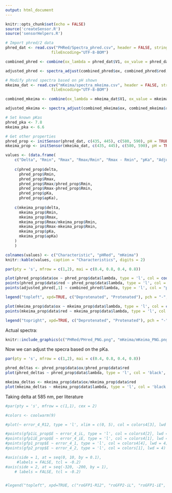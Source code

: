 ```yaml
---
output: html_document
---
```


```r
knitr::opts_chunk$set(echo = FALSE)
source('createSensor.R')
source('sensorHelpers.R')
```


```r
# Import phred/2 data
phred_dat <- read.csv("PHRed/Spectra_phred.csv", header = FALSE, stringsAsFactors = FALSE, 
                    fileEncoding="UTF-8-BOM")

combined_phred <- combine(ox_lambda = phred_dat$V1, ox_value = phred_dat$V2, red_lambda = na.omit(phred_dat$V3), red_value = na.omit(phred_dat$V4))

adjusted_phred <- spectra_adjust(combined_phred$ox, combined_phred$red, get_frDeprot(9.0, 7.8), get_frDeprot(5.5, 7.8))

# Modify phred spectra based on pH shown
mkeima_dat <- read.csv("mKeima/spectra_mkeima.csv", header = FALSE, stringsAsFactors = FALSE, 
                    fileEncoding="UTF-8-BOM")

combined_mkeima <- combine(ox_lambda = mkeima_dat$V1, ox_value = mkeima_dat$V2, red_lambda = na.omit(mkeima_dat$V3), red_value = na.omit(mkeima_dat$V4))

adjusted_mkeima <- spectra_adjust(combined_mkeima$ox, combined_mkeima$red, get_frDeprot(9.0, 6.6), get_frDeprot(5.5, 6.6))

# Set known pKas
phred_pka <- 7.8
mkeima_pka <- 6.6

# Get other properties
phred_prop <- initSensor(phred_dat, c(435, 445), c(580, 590), pH = TRUE, pKa = phred_pka)
mkeima_prop <- initSensor(mkeima_dat, c(435, 445), c(580, 590), pH = TRUE, pKa = mkeima_pka)

```

```r
values <- (data.frame(
    c("Delta", "Rmin", "Rmax", "Rmax/Rmin", "Rmax - Rmin", "pKa", "Adjusted pKa"),
    
    c(phred_prop$delta,
      phred_prop$Rmin,
      phred_prop$Rmax,
      phred_prop$Rmax/phred_prop$Rmin,
      phred_prop$Rmax-phred_prop$Rmin,
      phred_prop$pKa,
      phred_prop$apKa),
    
    c(mkeima_prop$delta,
      mkeima_prop$Rmin,
      mkeima_prop$Rmax,
      mkeima_prop$Rmax/mkeima_prop$Rmin,
      mkeima_prop$Rmax-mkeima_prop$Rmin,
      mkeima_prop$pKa,
      mkeima_prop$apKa)
    )
    )

colnames(values) <- c("Characteristic", "pHRed", "mKeima")
knitr::kable(values, caption = "Characteristics", digits = 2)
```

```r
par(pty = 's', mfrow = c(1,2), mai = c(0.4, 0.8, 0.4, 0.8))

plot(phred_prop$data$ox ~ phred_prop$data$lambda, type = 'l', col = coolwarm(2)[1], main = "Emission spectrum of pHRed", xlab = expression(lambda), ylab = "Emission (relative)", bty = 'L', lwd = 0.2, ylim = c(0,1))
points(phred_prop$data$red ~ phred_prop$data$lambda, type = 'l', col = coolwarm(2)[2], lwd = 0.2)
points(adjusted_phred[,1] ~ combined_phred$lambda, type = 'l', col = "purple", lwd = 0.2)

legend("topleft", xpd=TRUE, c("Deprotenated", "Protenated"), pch = "-", lwd = 4, col = c(coolwarm(2)), cex = 1)

plot(mkeima_prop$data$ox ~ mkeima_prop$data$lambda, type = 'l', col = coolwarm(2)[1], main = "Emission spectrum of mKeima", xlab = expression(lambda), ylab = "Emission (relative)", bty = 'L', ylim = c(0, 1), lwd = 2)
points(mkeima_prop$data$red ~ mkeima_prop$data$lambda, type = 'l', col = coolwarm(2)[2], lwd = 2)

legend("topright", xpd=TRUE, c("Deprotenated", "Protenated"), pch = "-", lwd = 4, col = c(coolwarm(2)), cex = 1)
```


Actual spectra:

```r
knitr::include_graphics(c("PHRed/PHred_PNG.png", "mKeima/mKeima_PNG.png"))
```

Now we can adjust the specra based on the pKa.



```r
par(pty = 's', mfrow = c(1,2), mai = c(0.4, 0.8, 0.4, 0.8))

phred_deltas <- phred_prop$data$ox/phred_prop$data$red
plot(phred_deltas ~ phred_prop$data$lambda, type = 'l', col = 'black', main = "Delta profile of phRed", xlab = expression(lambda), ylab = expression(delta), bty = 'L', xlim = c(500, 600), ylim = c(0, 2))

mkeima_deltas <- mkeima_prop$data$ox/mkeima_prop$data$red
plot(mkeima_deltas ~ mkeima_prop$data$lambda, type = 'l', col = 'black', main = "Delta profile of mKeima", xlab = expression(lambda), ylab = expression(delta), bty = 'L', xlim = c(500, 600), ylim = c(0, 2))
```

Taking delta at 585 nm, per literature

```r
#par(pty = 's', mfrow = c(1,1), cex = 2)

#colors <- coolwarm(9)

#plot(~ error_4_R12, type = 'l', xlim = c(0, 5), col = colors4[3], lwd = 4, bty = 'l', xlab = "Expected accuracy (mV)", ylab = expression(E[GSH]), main = "")

#points(gfp1iL_prop$E ~ error_4_iL, type = 'l', col = colors4[2], lwd = 4)
#points(gfp1iE_prop$E ~ error_4_iE, type = 'l', col = colors4[1], lwd = 4)
#points(gfp1_prop$E ~ error_4_1, type = 'l', col = colors4[4], lwd = 4)
#points(gfp2_prop$E ~ error_4_2, type = 'l', col = colors[1], lwd = 4)

#axis(side = 1, at = seq(0, 10, by = 0.1), 
     #labels = FALSE, tcl = -0.2) 
#axis(side = 2, at = seq(-320, -200, by = 1), 
    # labels = FALSE, tcl = -0.2) 


#legend("topleft", xpd=TRUE, c("roGFP1-R12", "roGFP2-iL", "roGFP1-iE", "roGFP1", "roGFP2"), pch = "-", lwd = 4, col = c(colors4[3:1], colors4[4], colors[1]), cex = 1)
```